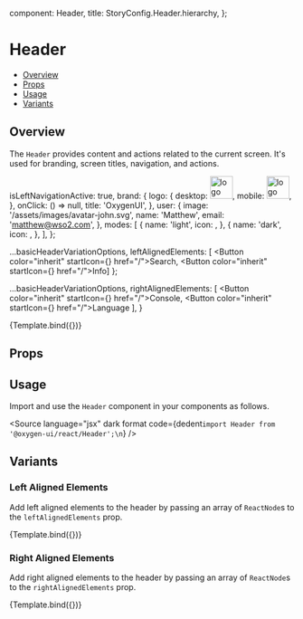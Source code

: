 
  component: Header,
  title: StoryConfig.Header.hierarchy,
};

<Meta title={meta.title} component={meta.component} />


# Header

- [Overview](#overview)
- [Props](#props)
- [Usage](#usage)
- [Variants](#variants)

## Overview

The `Header` provides content and actions related to the current screen. It's used for branding, screen titles,
navigation, and actions.

  isLeftNavigationActive: true,
  brand: {
    logo: {
      desktop: <img src="/assets/images/oxygen-ui-logo-mini.svg" alt="logo" height="40" />,
      mobile: <img src="/assets/images/oxygen-ui-logo-mini.svg" alt="logo" height="40" />,
    },
    onClick: () => null,
    title: 'OxygenUI',
  },
  user: {
    image: '/assets/images/avatar-john.svg',
    name: 'Matthew',
    email: 'matthew@wso2.com',
  },
  modes: [
    {
      name: 'light',
      icon: <SunIcon />,
    },
    {
      name: 'dark',
      icon: <CrescentBrightIcon />,
    },
  ],
};

  ...basicHeaderVariationOptions,
  leftAlignedElements: [
    <Button color="inherit" startIcon={<MagnifyingGlassIcon />} href="/">Search</Button>, 
    <Button color="inherit" startIcon={<CommentIcon />} href="/">Info</Button>]
};

  ...basicHeaderVariationOptions,
  rightAlignedElements: [
    <Button color="inherit" startIcon={<LogsIcon />} href="/">Console</Button>,
    <Button color="inherit" startIcon={<LanguagesIcon />} href="/">Language</Button>
  ],
}

<Canvas>
  <Story
    name="Overview"
    parameters={withDesign('Header', 'Overview', {})}
    args={basicHeaderVariationOptions}
  >
    {Template.bind({})}
  </Story>
</Canvas>

## Props

<ArgsTable story="Overview" />

## Usage

Import and use the `Header` component in your components as follows.

<Source
  language="jsx"
  dark
  format
  code={dedent`import Header from '@oxygen-ui/react/Header';\n`}
/>

## Variants

### Left Aligned Elements

Add left aligned elements to the header by passing an array of `ReactNode`s to the `leftAlignedElements` prop.

<Canvas>
  <Story
    name="Left Aligned Elements"
    args={leftAlignedElementsVariationOptions}
  >
    {Template.bind({})}
  </Story>
</Canvas>

### Right Aligned Elements

Add right aligned elements to the header by passing an array of `ReactNode`s to the `rightAlignedElements` prop.

<Canvas>
  <Story
    name="Right Aligned Elements"
    args={rightAlignedElementsVariationOptions}
  >
    {Template.bind({})}
  </Story>
</Canvas>
